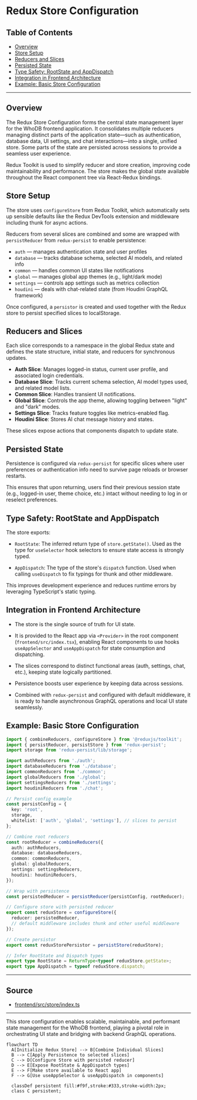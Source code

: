# Redux Store Configuration

## Table of Contents
- [Overview](#overview)
- [Store Setup](#store-setup)
- [Reducers and Slices](#reducers-and-slices)
- [Persisted State](#persisted-state)
- [Type Safety: RootState and AppDispatch](#type-safety-rootstate-and-appdispatch)
- [Integration in Frontend Architecture](#integration-in-frontend-architecture)
- [Example: Basic Store Configuration](#example-basic-store-configuration)

---

## Overview

The Redux Store Configuration forms the central state management layer for the WhoDB frontend application. It consolidates multiple reducers managing distinct parts of the application state—such as authentication, database data, UI settings, and chat interactions—into a single, unified store. Some parts of the state are persisted across sessions to provide a seamless user experience.

Redux Toolkit is used to simplify reducer and store creation, improving code maintainability and performance. The store makes the global state available throughout the React component tree via React-Redux bindings.

## Store Setup

The store uses `configureStore` from Redux Toolkit, which automatically sets up sensible defaults like the Redux DevTools extension and middleware including thunk for async actions.

Reducers from several slices are combined and some are wrapped with `persistReducer` from `redux-persist` to enable persistence:

- `auth` — manages authentication state and user profiles
- `database` — tracks database schema, selected AI models, and related info
- `common` — handles common UI states like notifications
- `global` — manages global app themes (e.g., light/dark mode)
- `settings` — controls app settings such as metrics collection
- `houdini` — deals with chat-related state (from Houdini GraphQL framework)

Once configured, a `persistor` is created and used together with the Redux store to persist specified slices to localStorage.

## Reducers and Slices

Each slice corresponds to a namespace in the global Redux state and defines the state structure, initial state, and reducers for synchronous updates.

- **Auth Slice**: Manages logged-in status, current user profile, and associated login credentials.
- **Database Slice**: Tracks current schema selection, AI model types used, and related model lists.
- **Common Slice**: Handles transient UI notifications.
- **Global Slice**: Controls the app theme, allowing toggling between "light" and "dark" modes.
- **Settings Slice**: Tracks feature toggles like metrics-enabled flag.
- **Houdini Slice**: Stores AI chat message history and states.

These slices expose actions that components dispatch to update state.

## Persisted State

Persistence is configured via `redux-persist` for specific slices where user preferences or authentication info need to survive page reloads or browser restarts.

This ensures that upon returning, users find their previous session state (e.g., logged-in user, theme choice, etc.) intact without needing to log in or reselect preferences.

## Type Safety: RootState and AppDispatch

The store exports:

- `RootState`: The inferred return type of `store.getState()`. Used as the type for `useSelector` hook selectors to ensure state access is strongly typed.

- `AppDispatch`: The type of the store's `dispatch` function. Used when calling `useDispatch` to fix typings for thunk and other middleware.

This improves development experience and reduces runtime errors by leveraging TypeScript's static typing.

## Integration in Frontend Architecture

- The store is the single source of truth for UI state.

- It is provided to the React app via `<Provider>` in the root component (`frontend/src/index.tsx`), enabling React components to use hooks `useAppSelector` and `useAppDispatch` for state consumption and dispatching.

- The slices correspond to distinct functional areas (auth, settings, chat, etc.), keeping state logically partitioned.

- Persistence boosts user experience by keeping data across sessions.

- Combined with `redux-persist` and configured with default middleware, it is ready to handle asynchronous GraphQL operations and local UI state seamlessly.

## Example: Basic Store Configuration

```ts
import { combineReducers, configureStore } from '@reduxjs/toolkit';
import { persistReducer, persistStore } from 'redux-persist';
import storage from 'redux-persist/lib/storage';

import authReducers from './auth';
import databaseReducers from './database';
import commonReducers from './common';
import globalReducers from './global';
import settingsReducers from './settings';
import houdiniReducers from './chat';

// Persist config example
const persistConfig = {
  key: 'root',
  storage,
  whitelist: ['auth', 'global', 'settings'], // slices to persist
};

// Combine root reducers
const rootReducer = combineReducers({
  auth: authReducers,
  database: databaseReducers,
  common: commonReducers,
  global: globalReducers,
  settings: settingsReducers,
  houdini: houdiniReducers,
});

// Wrap with persistence
const persistedReducer = persistReducer(persistConfig, rootReducer);

// Configure store with persisted reducer
export const reduxStore = configureStore({
  reducer: persistedReducer,
  // default middleware includes thunk and other useful middleware
});

// Create persistor
export const reduxStorePersistor = persistStore(reduxStore);

// Infer RootState and Dispatch types
export type RootState = ReturnType<typeof reduxStore.getState>;
export type AppDispatch = typeof reduxStore.dispatch;
```

---

## Source
- [frontend/src/store/index.ts](/frontend/src/store/index.ts)

---

This store configuration enables scalable, maintainable, and performant state management for the WhoDB frontend, playing a pivotal role in orchestrating UI state and bridging with backend GraphQL operations.

```mermaid
flowchart TD
  A[Initialize Redux Store] --> B[Combine Individual Slices]
  B --> C[Apply Persistence to selected slices]
  C --> D[Configure Store with persisted reducer]
  D --> E[Expose RootState & AppDispatch types]
  E --> F[Make store available to React app]
  F --> G[Use useAppSelector & useAppDispatch in components]

  classDef persistent fill:#f9f,stroke:#333,stroke-width:2px;
  class C persistent;
```